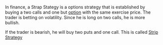 {{dict}}
In finance, a Strap Stategy is a options strategy that is established by buying a two calls and one but [[option]] with the same exercise price. The trader is betting on volatility. Since he is long on two calls, he is more bullish.

If the trader is bearish, he will buy two puts and one call. This is called [[Strip Strategy]]
